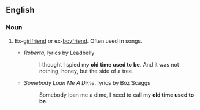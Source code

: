 ==English==

===Noun===
{{en-noun|head=[[old]] [[time]] [[used]] [[to]] [[be]]|pl=old time used to be’s}}

# {{context|idiomatic|euphemistic|lang=en}} Ex-[[girlfriend]] or ex-[[boyfriend]]. Often used in songs.
#* ''Roberta'', lyrics by Leadbelly
#*: I thought I spied my '''old time used to be'''. And it was not nothing, honey, but the side of a tree.
#* ''Somebody Loan Me A Dime''. lyrics by Boz Scaggs
#*: Somebody loan me a dime, I need to call my '''old time used to be'''.